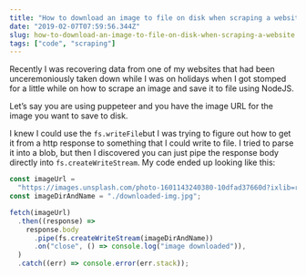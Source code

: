 ```yaml
---
title: "How to download an image to file on disk when scraping a website"
date: "2019-02-07T07:59:56.344Z"
slug: how-to-download-an-image-to-file-on-disk-when-scraping-a-website
tags: ["code", "scraping"]
---
```


Recently I was recovering data from one of my websites that had been unceremoniously taken down while I was on holidays when I got stomped for a little while on how to scrape an image and save it to file using NodeJS.

Let’s say you are using puppeteer and you have the image URL for the image you want to save to disk.

I knew I could use the `fs.writeFile`but I was trying to figure out how to get it from a http response to something that I could write to file. I tried to parse it into a blob, but then I discovered you can just pipe the response body directly into `fs.createWriteStream`. My code ended up looking like this:

```javascript
const imageUrl =
  "https://images.unsplash.com/photo-1601143240380-10dfad37660d?ixlib=rb-1.2.1&ixid=eyJhcHBfaWQiOjEyMDd9&auto=format&fit=crop&w=800&q=60";
const imageDirAndName = "./downloaded-img.jpg";

fetch(imageUrl)
  .then((response) =>
    response.body
      .pipe(fs.createWriteStream(imageDirAndName))
      .on("close", () => console.log("image downloaded")),
  )
  .catch((err) => console.error(err.stack));
```
